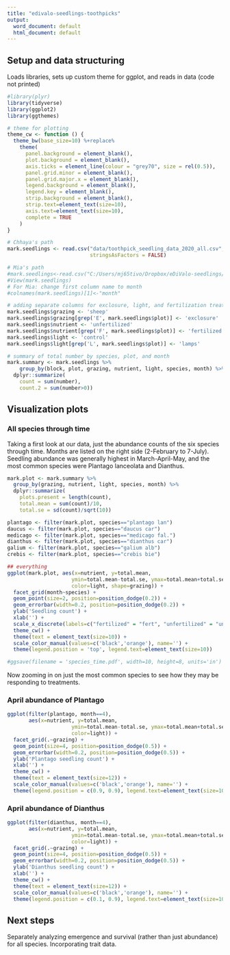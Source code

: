 ```yaml
---
title: "edivalo-seedlings-toothpicks"
output:
  word_document: default
  html_document: default
---
```


## Setup and data structuring
Loads libraries, sets up custom theme for ggplot, and reads in data (code not printed)
```r
#library(plyr)
library(tidyverse)
library(ggplot2)
library(ggthemes)

# theme for plotting
theme_cw <- function () { 
  theme_bw(base_size=10) %+replace% 
    theme(
      panel.background = element_blank(), 
      plot.background = element_blank(), 
      axis.ticks = element_line(colour = "grey70", size = rel(0.5)),
      panel.grid.minor = element_blank(), 
      panel.grid.major.x = element_blank(),
      legend.background = element_blank(), 
      legend.key = element_blank(),
      strip.background = element_blank(), 
      strip.text=element_text(size=10),
      axis.text=element_text(size=10),
      complete = TRUE
    )
}

# Chhaya's path
mark.seedlings <- read.csv("data/toothpick_seedling_data_2020_all.csv",
                           stringsAsFactors = FALSE)

# Mia's path
#mark.seedlings<-read.csv("C:/Users/mj65tivo/Dropbox/eDiValo-seedlings/Data Entry/toothpick_seedling_data_2020_all.csv", stringsAsFactors = FALSE)
#View(mark.seedlings)
# For Mia: change first column name to month
#colnames(mark.seedlings)[1]<-"month"

# adding separate columns for exclosure, light, and fertilization treatments
mark.seedlings$grazing <- 'sheep'
mark.seedlings$grazing[grep('E', mark.seedlings$plot)] <- 'exclosure'
mark.seedlings$nutrient <- 'unfertilized'
mark.seedlings$nutrient[grep('F', mark.seedlings$plot)] <- 'fertilized'
mark.seedlings$light <- 'control'
mark.seedlings$light[grep('L', mark.seedlings$plot)] <- 'lamps'

# summary of total number by species, plot, and month
mark.summary <- mark.seedlings %>%
    group_by(block, plot, grazing, nutrient, light, species, month) %>%
  dplyr::summarize(
    count = sum(number),
    count.2 = sum(number>0))

```

## Visualization plots

### All species through time
Taking a first look at our data, just the abundance counts of the six species through time. Months are listed on the right side (2-February to 7-July). Seedling abundance was generally highest in March-April-May, and the most common species were Plantago lanceolata and Dianthus. 
```r
mark.plot <- mark.summary %>% 
  group_by(grazing, nutrient, light, species, month) %>%
  dplyr::summarize(
    plots.present = length(count),
    total.mean = sum(count)/10,
    total.se = sd(count)/sqrt(10))

plantago <- filter(mark.plot, species=="plantago lan")
daucus <- filter(mark.plot, species=="daucus car")
medicago <- filter(mark.plot, species=="medicago fal.")
dianthus <- filter(mark.plot, species=="dianthus car")
galium <- filter(mark.plot, species=="galium alb")
crebis <- filter(mark.plot, species=="crebis bie")

## everything
ggplot(mark.plot, aes(x=nutrient, y=total.mean, 
                     ymin=total.mean-total.se, ymax=total.mean+total.se,
                     color=light, shape=grazing)) +
  facet_grid(month~species) +
  geom_point(size=2, position=position_dodge(0.2)) +
  geom_errorbar(width=0.2, position=position_dodge(0.2)) +
  ylab('Seedling count') +
  xlab('') +
  scale_x_discrete(labels=c("fertilized" = "fert", "unfertilized" = "unfert")) +
  theme_cw() +
  theme(text = element_text(size=10)) +
  scale_color_manual(values=c('black','orange'), name='') +
  theme(legend.position = 'top', legend.text=element_text(size=10))

#ggsave(filename = 'species_time.pdf', width=10, height=8, units='in')

```

Now zooming in on just the most common species to see how they may be responding to treatments.

### April abundance of Plantago
```r
ggplot(filter(plantago, month==4),
       aes(x=nutrient, y=total.mean, 
                     ymin=total.mean-total.se, ymax=total.mean+total.se,
                     color=light)) +
  facet_grid(.~grazing) +
  geom_point(size=4, position=position_dodge(0.5)) +
  geom_errorbar(width=0.2, position=position_dodge(0.5)) +
  ylab('Plantago seedling count') +
  xlab('') +
  theme_cw() +
  theme(text = element_text(size=12)) +
  scale_color_manual(values=c('black','orange'), name='') +
  theme(legend.position = c(0.9, 0.9), legend.text=element_text(size=10))
```


### April abundance of Dianthus

```r
ggplot(filter(dianthus, month==4),
       aes(x=nutrient, y=total.mean, 
                     ymin=total.mean-total.se, ymax=total.mean+total.se,
                     color=light)) +
  facet_grid(.~grazing) +
  geom_point(size=4, position=position_dodge(0.5)) +
  geom_errorbar(width=0.2, position=position_dodge(0.5)) +
  ylab('Dianthus seedling count') +
  xlab('') +
  theme_cw() +
  theme(text = element_text(size=12)) +
  scale_color_manual(values=c('black','orange'), name='') +
  theme(legend.position = c(0.1, 0.9), legend.text=element_text(size=10))
```


## Next steps
Separately analyzing emergence and survival (rather than just abundance) for all species. 
Incorporating trait data. 
